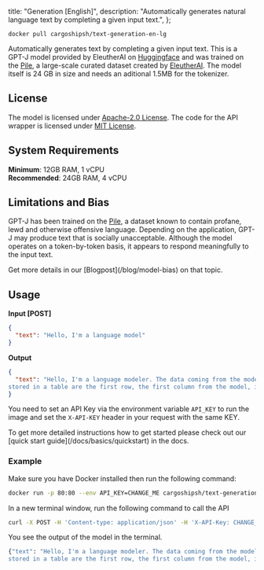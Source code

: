 
  title: "Generation [English]",
  description: "Automatically generates natural language text by completing a given input text.",
};

```
docker pull cargoshipsh/text-generation-en-lg
```

Automatically generates text by completing a given input text. This is a GPT-J model provided by EleutherAI on [Huggingface](EleutherAI/gpt-j-6B) and was trained on the [Pile](https://pile.eleuther.ai/), a large-scale curated dataset created by [EleutherAI](https://www.eleuther.ai/). The model itself is 24 GB in size and needs an aditional 1.5MB for the tokenizer.

## License

The model is licensed under [Apache-2.0 License](https://www.apache.org/licenses/LICENSE-2.0). The code for the API wrapper is licensed under [MIT License](https://opensource.org/license/mit/).

## System Requirements

**Minimum**: 12GB RAM, 1 vCPU<br/>
**Recommended**: 24GB RAM, 4 vCPU

## Limitations and Bias

GPT-J has been trained on the [Pile](https://pile.eleuther.ai/), a dataset known to contain profane, lewd and otherwise offensive language. Depending on the application, GPT-J may produce text that is socially unacceptable.
Although the model operates on a token-by-token basis, it appears to respond meaningfully to the input text.

<Callout type="note" title="Want to learn more about Bias?">
  Get more details in our [Blogpost](/blog/model-bias) on that topic.
</Callout>

## Usage

**Input [POST]**

```json
{
  "text": "Hello, I'm a language model"
}
```

**Output**

```json
{
  "text": "Hello, I'm a language modeler. The data coming from the model is the value of the model's function. For example, the values
stored in a table are the first row, the first column from the model, if any, and the"
}
```

You need to set an API Key via the environment variable `API_KEY` to run the image and set the `X-API-KEY` header in your request with the same KEY.

<Callout type="note" title="Need a more detailed setup guide?">
  To get more detailed instructions how to get started please check out our [quick start
  guide](/docs/basics/quickstart) in the docs.
</Callout>

### Example

Make sure you have Docker installed then run the following command:

```bash
docker run -p 80:80 --env API_KEY=CHANGE_ME cargoshipsh/text-generation-en-lg
```

In a new terminal window, run the following command to call the API

```bash
curl -X POST -H 'Content-type: application/json' -H 'X-API-Key: CHANGE_ME' --data '{"text": "Hello, I'm a language model"}' http://localhost:80
```

You see the output of the model in the terminal.

```bash
{"text": "Hello, I'm a language modeler. The data coming from the model is the value of the model's function. For example, the values
stored in a table are the first row, the first column from the model, if any, and the"}
```

<DiscordCTA />


